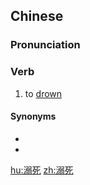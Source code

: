 ==Chinese==
{{zh-forms}}

===Pronunciation===
{{zh-pron
|m=nìsǐ
|c=nik6 sei2
|cat=v
}}

===Verb===
{{zh-verb}}

# to [[drown]]

====Synonyms====
* {{zh-l|溺水}}
* {{zh-l|淹死}}

[[hu:溺死]]
[[zh:溺死]]